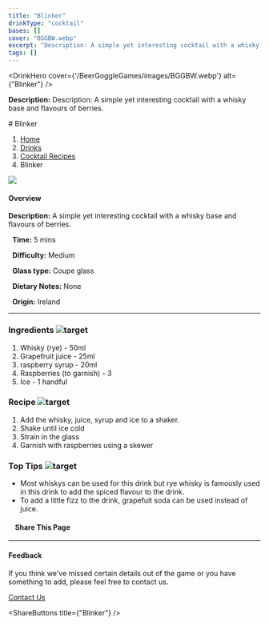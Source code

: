 ```yaml
---
title: "Blinker"
drinkType: "cocktail"
bases: []
cover: "BGGBW.webp"
excerpt: "Description: A simple yet interesting cocktail with a whisky base and flavours of berries."
tags: []
---
```



<DrinkHero
  cover={'/BeerGoggleGames/images/BGGBW.webp'}
  alt={"Blinker"}
/>

<DrinkSection title="Overview" icon="/BeerGoggleGames/images/info.webp">
<p><strong>Description:</strong> Description: A simple yet interesting cocktail with a whisky base and flavours of berries.</p>
</DrinkSection>

<DrinkSection title="Ingredients" icon="/BeerGoggleGames/images/liquor.webp">
<!-- Add ingredients -->
</DrinkSection>

<DrinkSection title="Method" icon="/BeerGoggleGames/images/question.webp">
# Blinker

1.  [Home](/)
2.  [Drinks](drinks)
3.  [Cocktail Recipes](drinks/cocktailrecipes)
4.  Blinker

![](/images/blinker.webp)

#### Overview

**Description:** A simple yet interesting cocktail with a whisky base and flavours of berries.

  **Time:** 5 mins

  **Difficulty:** Medium

  **Glass type:** Coupe glass

  **Dietary Notes:** None

  **Origin:** Ireland

* * *

### Ingredients ![target](/images/liquor.webp)

1.  Whisky (rye) - 50ml
2.  Grapefruit juice - 25ml
3.  raspberry syrup - 20ml
4.  Raspberries (to garnish) - 3
5.  Ice - 1 handful

### Recipe ![target](/images/rules.webp)

1.  Add the whisky, juice, syrup and ice to a shaker.
2.  Shake until ice cold
3.  Strain in the glass
4.  Garnish with raspberries using a skewer

### Top Tips ![target](/images/lightbulb.webp)

-   Most whiskys can be used for this drink but rye whisky is famously used in this drink to add the spiced flavour to the drink.
-   To add a little fizz to the drink, grapefuit soda can be used instead of juice.

####     Share This Page

[](https://www.facebook.com/sharer/sharer.php?u=beergogglegames.co.uk/Drinks/CocktailRecipes/blinker)[](https://www.instagram.com/direct/new/)[](https://twitter.com/intent/tweet?url=beergogglegames.co.uk/Drinks/CocktailRecipes/blinker)

* * *

#### Feedback

If you think we've missed certain details out of the game or you have something to add, please feel free to contact us.

  
  
  
[Contact Us](contact)
</DrinkSection>



<ShareButtons title={"Blinker"} />
<FeedbackCard></FeedbackCard>
